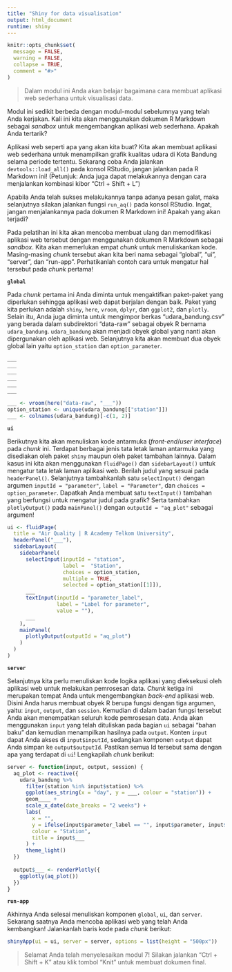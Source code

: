 ```yaml
---
title: "Shiny for data visualisation"
output: html_document
runtime: shiny
---
```


```r
knitr::opts_chunk$set(
  message = FALSE, 
  warning = FALSE,
  collapse = TRUE,
  comment = "#>"
)
```
<!-- Baris kode di atas merupakan pengaturan untuk dokumen R Markdown dan tidak akan tercetak pada berkas dokumen akhir -->

> Dalam modul ini Anda akan belajar bagaimana cara membuat aplikasi web sederhana untuk visualisasi data.

Modul ini sedikit berbeda dengan modul-modul sebelumnya yang telah Anda kerjakan. Kali ini kita akan menggunakan dokumen R Markdown sebagai *sandbox* untuk mengembangkan aplikasi web sederhana. Apakah Anda tertarik?

Aplikasi web seperti apa yang akan kita buat? Kita akan membuat aplikasi web sederhana untuk menampilkan grafik kualitas udara di Kota Bandung selama periode tertentu. Sekarang coba Anda jalankan `devtools::load_all()` pada konsol RStudio, jangan jalankan pada R Markdown ini! (Petunjuk: Anda juga dapat melakukannya dengan cara menjalankan kombinasi kibor "Ctrl + Shift + L")

Apabila Anda telah sukses melakukannya tanpa adanya pesan galat, maka selanjutnya silakan jalankan fungsi `run_aq()` pada konsol RStudio. Ingat, jangan menjalankannya pada dokumen R Markdown ini! Apakah yang akan terjadi?

Pada pelatihan ini kita akan mencoba membuat ulang dan memodifikasi aplikasi web tersebut dengan menggunakan dokumen R Markdown sebagai *sandbox*. Kita akan memerlukan empat *chunk* untuk menuliskankan kode. Masing-masing *chunk* tersebut akan kita beri nama sebagai "global", "ui", "server", dan "run-app". Perhatikanlah contoh cara untuk mengatur hal tersebut pada *chunk* pertama!

**`global`**

Pada *chunk* pertama ini Anda diminta untuk mengaktifkan paket-paket yang diperlukan sehingga aplikasi web dapat berjalan dengan baik. Paket yang kita perlukan adalah `shiny`, `here`, `vroom`, `dplyr`, dan `ggplot2`, dan `plotly`. Selain itu, Anda juga diminta untuk mengimpor berkas "udara_bandung.csv" yang berada dalam subdirektori "data-raw" sebagai obyek R bernama `udara_bandung`. `udara_bandung` akan menjadi obyek global yang nanti akan dipergunakan oleh aplikasi web.
Selanjutnya kita akan membuat dua obyek global lain yaitu `option_station` dan `option_parameter`.

```r
___
___
___
___
___
___

___ <- vroom(here("data-raw", "___"))
option_station <- unique(udara_bandung[["station"]])
___ <- colnames(udara_bandung)[-c(1, 2)]
```

**`ui`**

Berikutnya kita akan menuliskan kode antarmuka (*front-end*/*user interface*) pada *chunk* ini. Terdapat berbagai jenis tata letak laman antarmuka yang disediakan oleh paket `shiny` maupun oleh paket tambahan lainnya. Dalam kasus ini kita akan menggunakan `fluidPage()` dan `sidebarLayout()` untuk mengatur tata letak laman aplikasi web. Berilah judul yang sesuai pada `headerPanel()`. Selanjutnya tambahkanlah satu `selectInput()` dengan argumen `inputId = "parameter"`, `label = "Parameter"`, dan `choices = option_parameter`. Dapatkah Anda membuat satu `textInput()` tambahan yang berfungsi untuk mengatur judul pada grafik? Serta tambahkan `plotlyOutput()` pada `mainPanel()` dengan `outputId = "aq_plot"` sebagai argumen! 

```r
ui <- fluidPage(
  title = "Air Quality | R Academy Telkom University",
  headerPanel("___"),
  sidebarLayout(
    sidebarPanel(
      selectInput(inputId = "station",
                  label =  "Station",
                  choices = option_station,
                  multiple = TRUE,
                  selected = option_station[[1]]),
      ___
      textInput(inputId = "parameter_label",
                label = "Label for parameter",
                value = ""),
      ___
    ),
    mainPanel(
      plotlyOutput(outputId = "aq_plot")
    )
  )
)
```

**`server`**

Selanjutnya kita perlu menuliskan kode logika aplikasi yang dieksekusi oleh aplikasi web untuk melakukan pemrosesan data. *Chunk* ketiga ini merupakan tempat Anda untuk mengembangkan *back-end* aplikasi web. Disini Anda harus membuat obyek R berupa fungsi dengan tiga argumen, yaitu: `input`, `output`, dan `session`. Kemudian di dalam badan fungsi tersebut Anda akan menempatkan seluruh kode pemrosesan data. Anda akan menggunakan `input` yang telah dituliskan pada bagian `ui` sebagai "bahan baku" dan kemudian menampilkan hasilnya pada `output`. Konten `input` dapat Anda akses di `input$inputId`, sedangkan komponen `output` dapat Anda simpan ke `output$outputId`. Pastikan semua Id tersebut sama dengan apa yang terdapat di `ui`! Lengkapilah *chunk* berikut:

```r
server <- function(input, output, session) {
  aq_plot <- reactive({
    udara_bandung %>%
      filter(station %in% input$station) %>%
      ggplot(aes_string(x = "day", y = ___, colour = "station")) +
      geom____ +
      scale_x_date(date_breaks = "2 weeks") +
      labs(
        x = "",
        y = ifelse(input$parameter_label == "", input$parameter, input$parameter_label),
        colour = "Station",
        title = input$___
      ) +
      theme_light()
  })
  
  output$___ <- renderPlotly({
    ggplotly(aq_plot())
  })
}
```

**`run-app`**

Akhirnya Anda selesai menuliskan komponen `global`, `ui`, dan `server`. Sekarang saatnya Anda mencoba aplikasi web yang telah Anda kembangkan! Jalankanlah baris kode pada *chunk* berikut:

```r
shinyApp(ui = ui, server = server, options = list(height = "500px"))
```

> Selamat Anda telah menyelesaikan modul 7! Silakan jalankan "Ctrl + Shift + K" atau klik tombol "Knit" untuk membuat dokumen final.
